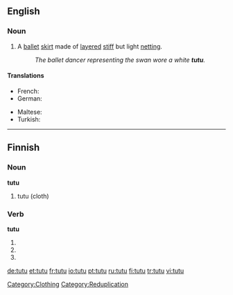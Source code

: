 {{also|tutù|tütü|tutū|tự tử}}
==English==

===Noun===
{{en-noun}}

# A [[ballet]] [[skirt]] made of [[layered]] [[stiff]] but light [[netting]].
#: ''The ballet dancer representing the swan wore a white '''tutu'''.''

====Translations====
{{trans-top|ballet skirt}}
* French: {{t+|fr|tutu|m}}
* German: {{t|de|Tutu|n}}
{{trans-mid}}
* Maltese: {{t|mt|tutu|m}}
* Turkish: {{t+|tr|tütü}}
{{trans-bottom}}

[[Category:Clothing]]
[[Category:Reduplication]]

----

==Finnish==

===Noun===
'''tutu'''

# tutu (cloth)

===Verb===
'''tutu'''

# {{fi-form of|type=verb|mood=indicative|tense=present connegative|[[tutua]]}}
# {{fi-form of|type=verb|pr=second-person|pl=singular|mood=imperative|tense=present|[[tutua]]}}
# {{fi-form of|type=verb|pr=second-person|pl=singular|mood=imperative|tense=present connegative|[[tutua]]}}

[[de:tutu]]
[[et:tutu]]
[[fr:tutu]]
[[io:tutu]]
[[pt:tutu]]
[[ru:tutu]]
[[fi:tutu]]
[[tr:tutu]]
[[vi:tutu]]